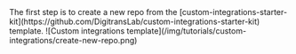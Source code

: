 <Step title="Create new repo">
    The first step is to create a new repo from the [custom-integrations-starter-kit](https://github.com/DigitransLab/custom-integrations-starter-kit) template.
    ![Custom integrations template](/img/tutorials/custom-integrations/create-new-repo.png)
</Step>
